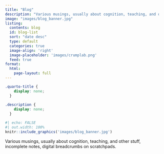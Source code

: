 ```yaml
---
title: "Blog"
description: "Various musings, usually about cognition, teaching, and other stuff, incomplete notes, digital breadcrumbs on scratchpads."
image: "images/blog_banner.jpg"
listing:
  contents: blog
  id: blog-list
  sort: "date desc"
  type: default
  categories: true
  image-align: 'right'
  image-placeholder: 'images/crumplab.png'
  feed: true
format: 
  html: 
    page-layout: full
---
```


```css
.quarto-title {
    display: none;
  }
  
.description {
    display: none;
  }
```

```r
#| echo: FALSE
#| out.width: 100%
knitr::include_graphics('images/blog_banner.jpg')
```

Various musings, usually about cognition, teaching, and other stuff, incomplete notes, digital breadcrumbs on scratchpads.

::: {#blog-list}
:::
